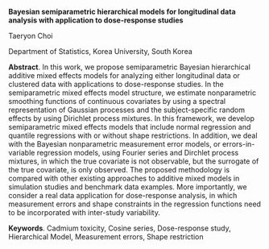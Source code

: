 <span>**Bayesian semiparametric hierarchical models for longitudinal
data analysis with application to dose-response studies**</span>

Taeryon Choi

Department of Statistics, Korea University, South Korea

<span>**Abstract**</span>. In this work, we propose semiparametric
Bayesian hierarchical additive mixed effects models for analyzing either
longitudinal data or clustered data with applications to dose-response
studies. In the semiparametric mixed effects model structure, we
estimate nonparametric smoothing functions of continuous covariates by
using a spectral representation of Gaussian processes and the
subject-specific random effects by using Dirichlet process mixtures. In
this framework, we develop semiparametric mixed effects models that
include normal regression and quantile regressions with or without shape
restrictions. In addition, we deal with the Bayesian nonparametric
measurement error models, or errors-in-variable regression models, using
Fourier series and Dirchlet process mixtures, in which the true
covariate is not observable, but the surrogate of the true covariate, is
only observed. The proposed methodology is compared with other existing
approaches to additive mixed models in simulation studies and benchmark
data examples. More importantly, we consider a real data application for
dose-response analysis, in which measurement errors and shape
constraints in the regression functions need to be incorporated with
inter-study variability.

<span>**Keywords**</span>. Cadmium toxicity, Cosine series,
Dose-response study, Hierarchical Model, Measurement errors, Shape
restriction
